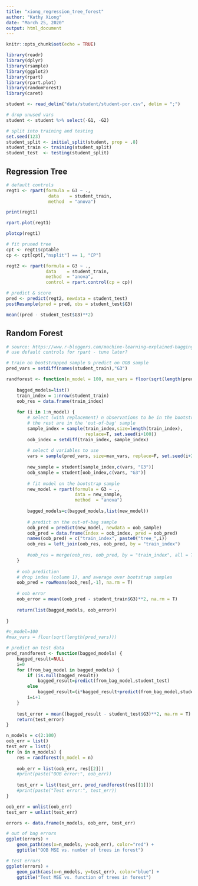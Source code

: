 ```yaml
---
title: "xiong_regression_tree_forest"
author: "Kathy Xiong"
date: "March 25, 2020"
output: html_document
---
```


```r
knitr::opts_chunk$set(echo = TRUE)

library(readr)
library(dplyr)
library(rsample)
library(ggplot2)
library(rpart)
library(rpart.plot)
library(randomForest)
library(caret)
```

```r
student <- read_delim("data/student/student-por.csv", delim = ";")
```
```r
# drop unused vars
student <- student %>% select(-G1, -G2)

# split into training and testing
set.seed(123)
student_split <- initial_split(student, prop = .8)
student_train <- training(student_split)
student_test  <- testing(student_split) 
```

## Regression Tree

```r
# default controls
regt1 <- rpart(formula = G3 ~ .,
                data    = student_train,
                method  = "anova")
```
```r
print(regt1)
```
```r
rpart.plot(regt1)
```

```r
plotcp(regt1)
```
```r
# fit pruned tree
cpt <- regt1$cptable
cp <- cpt[cpt[,"nsplit"] == 1, "CP"]

regt2 <- rpart(formula = G3 ~ .,
               data    = student_train,
               method  = "anova",
               control = rpart.control(cp = cp))
```
```r
# predict & score
pred <- predict(regt2, newdata = student_test)
postResample(pred = pred, obs = student_test$G3)

mean((pred - student_test$G3)**2)
```

## Random Forest

```r
# source: https://www.r-bloggers.com/machine-learning-explained-bagging/
# use default controls for rpart - tune later?

# train on bootstrapped sample & predict on OOB sample
pred_vars = setdiff(names(student_train),"G3")

randforest <- function(n_model = 100, max_vars = floor(sqrt(length(pred_vars)))) {
    
    bagged_models=list()
    train_index = 1:nrow(student_train)
    oob_res = data.frame(train_index)
    
    for (i in 1:n_model) {
        # select (with replacement) n observations to be in the bootstrap sample
        # the rest are in the 'out-of-bag' sample
        sample_index = sample(train_index,size=length(train_index),
                              replace=T, set.seed(i+100))
        oob_index = setdiff(train_index, sample_index)
        
        # select d variables to use
        vars = sample(pred_vars, size=max_vars, replace=F, set.seed(i+200))
        
        new_sample = student[sample_index,c(vars, "G3")]
        oob_sample = student[oob_index,c(vars, "G3")]
        
        # fit model on the bootstrap sample
        new_model = rpart(formula = G3 ~ ., 
                          data = new_sample, 
                          method  = "anova")
        
        bagged_models=c(bagged_models,list(new_model))
        
        # predict on the out-of-bag sample
        oob_pred = predict(new_model, newdata = oob_sample)
        oob_pred = data.frame(index = oob_index, pred = oob_pred)
        names(oob_pred) = c("train_index", paste0("tree_",i))
        oob_res = left_join(oob_res, oob_pred, by = "train_index")
        
        #oob_res = merge(oob_res, oob_pred, by = "train_index", all = T)
    }
    
    # oob prediction
    # drop index (column 1), and average over bootstrap samples
    oob_pred = rowMeans(oob_res[,-1], na.rm = T)
    
    # oob error
    oob_error = mean((oob_pred - student_train$G3)**2, na.rm = T)
    
    return(list(bagged_models, oob_error))
    
}

#n_model=100
#max_vars = floor(sqrt(length(pred_vars)))

```
```r
# predict on test data
pred_randforest <- function(bagged_models) {
    bagged_result=NULL
    i=0
    for (from_bag_model in bagged_models) {
        if (is.null(bagged_result))
            bagged_result=predict(from_bag_model,student_test)
        else
            bagged_result=(i*bagged_result+predict(from_bag_model,student_test))/(i+1)
        i=i+1
    }
    
    test_error = mean((bagged_result - student_test$G3)**2, na.rm = T)
    return(test_error)
}

n_models = c(2:100) 
oob_err = list()
test_err = list()
for (n in n_models) {
    res = randforest(n_model = n)
    
    oob_err = list(oob_err, res[[2]])
    #print(paste("OOB error:", oob_err))
    
    test_err = list(test_err, pred_randforest(res[[1]]))
    #print(paste("Test error:", test_err))
}

oob_err = unlist(oob_err)
test_err = unlist(test_err)

errors <- data.frame(n_models, oob_err, test_err)

# out of bag errors
ggplot(errors) +
    geom_path(aes(x=n_models, y=oob_err), color="red") +
    ggtitle("OOB MSE vs. number of trees in forest")

# test errors
ggplot(errors) +
    geom_path(aes(x=n_models, y=test_err), color="blue") +
    ggtitle("Test MSE vs. function of trees in forest")

```

